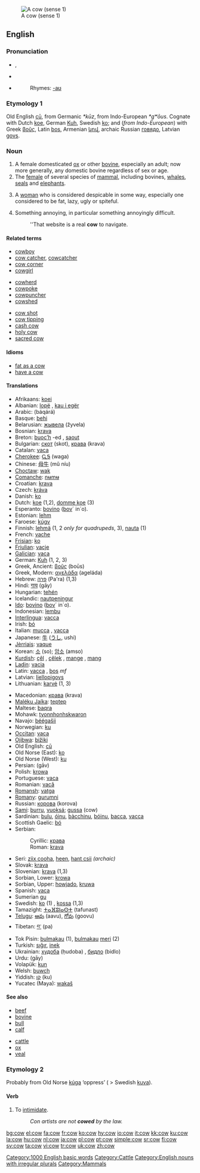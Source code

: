 [[Image:Koe in weiland bij Gorssel.JPG|thumb|A cow (sense 1)]]
==English==
===Pronunciation===
* {{AHD|kou}}, {{SAMPA|/kaU/}}
* {{IPA|/kaʊ/}}
*{{audio|en-us-cow.ogg|Audio (US)}}
*:Rhymes: [[Rhymes:English:-aʊ|-aʊ]]

===Etymology 1===
Old English [[cu#Old English|cū]], from Germanic ''*kūz'', from Indo-European ''*gʷōus''.  Cognate with Dutch [[koe]], German [[Kuh]], Swedish [[ko]]; and (''from Indo-European'') with Greek [[βοῦς]], Latin [[bos]], Armenian [[կով]], archaic Russian [[говядо]], Latvian [[govs]].

===Noun===
{{en-noun|'''[[cows]] '''or, archaic,''' [[kine]]'''}}

# A female domesticated [[ox]] or other [[bovine]], especially an adult; now more generally, any domestic bovine regardless of sex or age.
# The [[female]] of several species of [[mammal]], including bovines, [[whale]]s, [[seal]]s and [[elephant]]s.
# {{derogatory}} A [[woman]] who is considered despicable in some way, especially one considered to be fat, lazy, ugly or spiteful.
# Something annoying, in particular something annoyingly difficult.
#:''That website is a real '''cow''' to navigate. 
====Related terms====
{{top3}}
*[[cowboy]]
*[[cow catcher]], [[cowcatcher]]
*[[cow corner]]
*[[cowgirl]]
{{mid3}}
*[[cowherd]]
*[[cowpoke]]
*[[cowpuncher]]
*[[cowshed]]
{{mid3}}
*[[cow shot]]
*[[cow tipping]]
*[[cash cow]]
*[[holy cow]]
*[[sacred cow]]
{{bottom}}

====Idioms====
*[[fat as a cow]]
*[[have a cow]]

====Translations====
{{top}}
*Afrikaans: [[koei]]
*Albanian: [[lopë]] {{f}}, [[kau i egër]]
*Arabic: {{ARchar|[[بقرة]]}} (báqárá)
*Basque: [[behi]]
*Belarusian: [[жывела]] (žyvela) {{f}}
*Bosnian: [[krava]] {{f}}
*Breton: [[buoc’h]] {{f}} -ed {{p}}, [[saout]] {{p}}
*Bulgarian: [[скот]] (skot), [[крава]] (krava) {{f}}
*Catalan: [[vaca]] {{f}}
*[[Cherokee]]: [[ᏩᎦ]] (waga)
*Chinese: [[母牛]] (mǔ níu)
*[[Choctaw]]: [[wak]]
*[[Comanche]]: [[nʉmʉ]]
*Croatian: [[krava]] {{f}}
*Czech: [[kráva]] {{f}}
*Danish: [[ko]] {{f}}
*Dutch: [[koe]] {{f}} (1,2), [[domme koe]] {{f}} (3)
*Esperanto: [[bovino]] ([[bovo|bov]]´ in´o).
*Estonian: [[lehm]]
*Faroese: [[kúgv]]
*Finnish: [[lehmä]] (1, 2 ''only for quadrupeds'', 3), [[nauta#Finnish|nauta]] (1)
*French: [[vache]] {{f}}
*[[Frisian]]: [[ko]] {{f}}
*[[Friulian]]: [[vacje]]
*[[Galician]]: [[vaca]] {{f}}
*German: [[Kuh]] {{f}} (1, 2, 3)
*Greek, Ancient: [[βοῦς]] (boūs)
*Greek, Modern: [[αγελάδα]] (ageláda) {{f}}
*Hebrew: [[פרה]] (Pa'ra) (1,3)
*Hindi: [[गाय]] (gāy) {{f}}
*Hungarian: [[tehén]]
*Icelandic: [[nautpeningur]]
*[[Ido]]: [[bovino]] ([[bovo|bov]]´ in´o).
*Indonesian: [[lembu]]
*[[Interlingua]]: [[vacca]]
*Irish: [[bó]] {{f}}
*Italian: [[mucca]] {{f}}, [[vacca]] {{f}}
*Japanese: [[牛]] ([[うし]], ushi)
*[[Jèrriais]]: [[vaque]] {{f}}
*Korean: [[소]] (so); [[암소]] (amso)
*[[Kurdish]]: [[çêl]] {{f}}, [[çêlek]] {{f}}, [[mange]] {{f}}, [[mang]] {{f}}
*[[Ladin]]: [[vacia]]
*Latin: [[vacca]] {{f}}, [[bos]] ''mf''
*Latvian: [[liellopigovs]]
*Lithuanian: [[karvė]] {{f}} (1, 3)
{{mid}}
*Macedonian: [[крава]] (krava) {{f}}
*[[Maléku Jaíka]]: [[teptep]]
*Maltese: [[baqra]]
*Mohawk: [[tyonnhonhskwaron]]
*Navajo: [[béégašii]]
*Norwegian: [[ku]] {{f}}
*[[Occitan]]: [[vaca]] {{f}}
*[[Ojibwa]]: [[bižiki]]
*Old English: [[cu#Old English|cū]]
*Old Norse (East): [[ko]]
*Old Norse (West): [[ku]]
*Persian: {{FAchar|[[گاو]]}} (gāv)
*Polish: [[krowa]] {{f}}
*Portuguese: [[vaca]] {{f}}
*Romanian: [[vacă]] {{f}}
*[[Romansh]]: [[vatga]] {{f}}
*[[Romany]]: [[gurumni]] {{f}}
*Russian: [[корова]] (korova) {{f}}
*[[Sami]]: [[burru]], [[vuoksá]]; [[gussa]] (cow)
*Sardinian: [[bulu]], [[óinu]], [[bàcchinu]], [[bóinu]], [[bacca]], [[vacca]]
*Scottish Gaelic: [[bó]] {{f}}
*Serbian:
*:Cyrillic: [[крава]] {{f}}
*:Roman: [[krava]] {{f}}
*Seri: [[ziix cooha]], [[heen]], [[hant csii]] ''(archaic)''
*Slovak: [[krava]] {{f}}
*Slovenian: [[krava]] {{f}} (1,3)
*Sorbian, Lower: [[krowa]] {{f}}
*Sorbian, Upper: [[howjado]], [[kruwa]] {{f}}
*Spanish: [[vaca]] {{f}}
*Sumerian [[gu]]
*Swedish: [[ko]] (1) {{c}}, [[kossa]] (1,3)
*Tamazight: [[ⵜⴰⴼⵓⵏⴰⵙⵜ]] (tafunast) {{f}}
*[[Telugu]]: [[ఆవు]] (aavu), [[గోవు]] (goovu)
*Tibetan: [[བ་]] (pa)
*Tok Pisin: [[bulmakau]] (1), [[bulmakau]] [[meri]] (2)
*Turkish: [[sığır]], [[inek]]
*Ukrainian: [[худоба]] (ḥudoba) {{f}}, [[бидло]] (bidlo)
*Urdu: {{URchar|[[گای]]}} (gāy) {{f}}
*Volapük: [[kun]]
*Welsh: [[buwch]] {{f}}
*Yiddish: [[קו]] (ku)
*Yucatec (Maya): [[wakaš]]
{{bottom}}

====See also====
{{top2}}
*[[beef]]
*[[bovine]]
*[[bull]]
*[[calf]]
{{mid2}}
*[[cattle]]
*[[ox]]
*[[veal]]
{{bottom}}

===Etymology 2===
Probably from Old Norse [[kúga]] ‘oppress’ ( > Swedish [[kuva]]).

====Verb====
{{en-verb}}

#{{transitive}} To [[intimidate]].
#:''Con artists are not '''cowed''' by the law.''

[[Category:1000 English basic words]]
[[Category:Cattle]]
[[Category:English nouns with irregular plurals]]
[[Category:Mammals]]

[[bg:cow]]
[[el:cow]]
[[fa:cow]]
[[fr:cow]]
[[ko:cow]]
[[hy:cow]]
[[io:cow]]
[[it:cow]]
[[kk:cow]]
[[ku:cow]]
[[la:cow]]
[[hu:cow]]
[[nl:cow]]
[[ja:cow]]
[[pl:cow]]
[[pt:cow]]
[[simple:cow]]
[[sr:cow]]
[[fi:cow]]
[[sv:cow]]
[[ta:cow]]
[[vi:cow]]
[[tr:cow]]
[[uk:cow]]
[[zh:cow]]